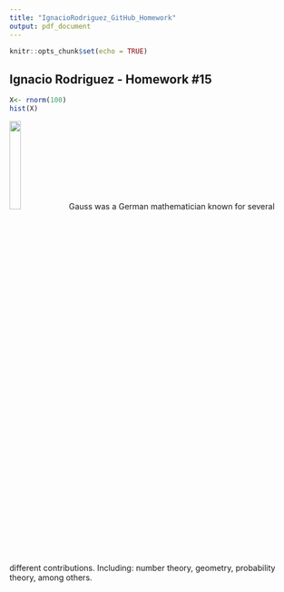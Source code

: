 ```yaml
---
title: "IgnacioRodriguez_GitHub_Homework"
output: pdf_document
---
```


```r
knitr::opts_chunk$set(echo = TRUE)
```

## Ignacio Rodriguez - Homework #15

```r

X<- rnorm(100)
hist(X)
```

\newpage


![](Carl-Friedrich-Gauss-engraving.webp){width=20%}
Gauss was a German mathematician known for several different contributions. Including: number theory, geometry, probability theory, among others.
